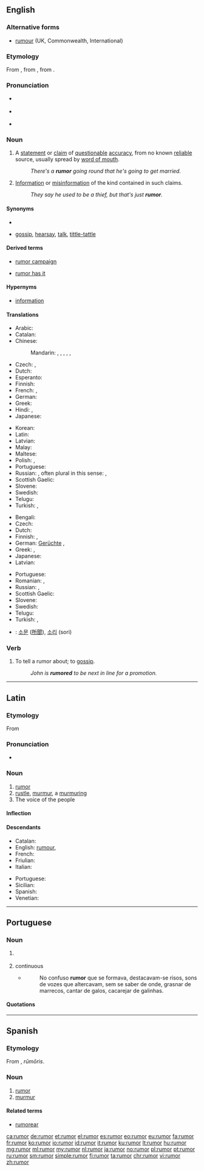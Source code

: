 ==English==

===Alternative forms===
* [[rumour]] (UK, Commonwealth, International)

===Etymology===
From {{etyl|enm|en}} {{term|rumour|lang=enm}}, from {{etyl|fro|en}} {{term|rumeur|lang=fro}}, from {{etyl|la|en}} {{m|la|rūmor||common talk}}.

===Pronunciation===
* {{a|UK}} {{IPA|/ˈɹuːmə(ɹ)/|lang=en}}
* {{a|US}} {{IPA|/ˈɹumɚ/|lang=en}}
* {{rhymes|uːmə(r)|lang=en}}

===Noun===
{{en-noun|~|rumors}}

# {{context|US|countable|lang=en}} A [[statement]] or [[claim]] of [[questionable]] [[accuracy]], from no known [[reliable]] source, usually spread by [[word of mouth]].
#: ''There's a '''rumor''' going round that he's going to get married.''
# {{context|US|uncountable|lang=en}} [[information|Information]] or [[misinformation]] of the kind contained in such claims.
#: ''They say he used to be a thief, but that's just '''rumor'''.''

====Synonyms====
* {{sense|piece of information}}
* {{sense|information}} [[gossip]], [[hearsay]], [[talk]], [[tittle-tattle]]

====Derived terms====
{{rel-top|Terms derived from ''rumor'' (noun)}}
* [[rumor campaign]]
{{rel-mid}}
* [[rumor has it]]
{{rel-bottom}}

====Hypernyms====
* [[information]]

====Translations====
{{trans-top|statement or claim from no known reliable source}}
* Arabic: {{t|ar|إِشَاعَة}}
* Catalan: {{t+|ca|rumor|m}}
* Chinese:
*: Mandarin: {{t|cmn|謠言|sc=Hani}}, {{t+|cmn|谣言|tr=yáoyán|sc=Hani}}, {{t|cmn|傳聞|sc=Hani}}, {{t+|cmn|传闻|tr=chuánwén|sc=Hani}}, {{t+|cmn|傳言|sc=Hani}}, {{t|cmn|传言|tr=chuányán|sc=Hani}}
* Czech: {{t|cs|zvěst|f}}, {{t|cs|drby}}
* Dutch: {{t+|nl|gerucht|n}}
* Esperanto: {{t|eo|onidiro}}
* Finnish: {{t+|fi|huhu}}
* French: {{t+|fr|rumeur|f}}, {{t+|fr|bruit|m}}
* German: {{t+|de|Gerücht|n}}
* Greek: {{t+|el|φήμη|f}}
* Hindi: {{t|hi|अफवाह|tr=aphavāh|sc=Deva}}, {{t|hi|गप्प|tr=gapp|sc=Deva}}
* Japanese: {{t+|ja|噂|tr=[[うわさ]], uwasa}}
{{trans-mid}}
* Korean: {{t+|ko|소문|sc=Kore}}
* Latin: {{t+|la|auditus}}
* Latvian: {{t|lv|bauma|f}}
* Malay: {{t|ms|khabar angin}}
* Maltese: {{t|mt|xniegħa|f}}
* Polish: {{t+|pl|pogłoska|f}}, {{t+|pl|plotka|f}}
* Portuguese: {{t+|pt|rumor|m}}
* Russian: {{t+|ru|слух|m}}, often plural in this sense: {{t+|ru|слух|alt=слу́хи|m-p}}, {{t+|ru|молва́|f}}
* Scottish Gaelic: {{t|gd|fathann|m}}
* Slovene: {{t|sl|govorica|f}}
* Swedish: {{t+|sv|rykte|n}}
* Telugu: {{t+|te|పుకారు|tr=pukaaru}}
* Turkish: {{t+|tr|söylenti}}, {{t+|tr|rivayet}}
{{trans-bottom}}

{{trans-top|uncountable: information}}
* Bengali: {{t|bn|গুজব}}
* Czech: {{t|cs|drby}}
* Dutch: {{t+|nl|geruchten|p}}
* Finnish: {{t+|fi|huhu}}, {{t+|fi|kuulopuhe}}
* German: [[Gerücht]]e {{g|n-p}}, {{t+|de|Gerede|n}}
* Greek: {{t|el|φήμες|f|p}}, {{t+|el|διαδόσεις|f|p}}
* Japanese: {{t+|ja|噂|tr=[[うわさ]], uwasa}}
* Latvian: {{t|lv|baumas|f-p}}
{{trans-mid}}
* Portuguese: {{t+|pt|rumor|m}}
* Romanian: {{t+|ro|zvon|n}}, {{t|ro|zvonuri|n-p}}
* Russian: {{t|ru|слу́хи|m-p}}, {{t+|ru|молва́|f}}
* Scottish Gaelic: {{t|gd|fathann|m}}
* Slovene: {{t|sl|govorica|f}}
* Swedish: {{t+|sv|rykte|n}}
* Telugu: {{t+|te|పుకారు|tr=pukaaru}}
* Turkish: {{t+|tr|söylenti}}, {{t+|tr|rivayet}}
{{trans-bottom}}
{{checktrans-top}}
* {{ttbc|ko}}: [[소문]] ([[所聞]]), [[소리]] (sori)
{{trans-bottom}}

===Verb===
{{en-verb}}

# {{context|transitive|usually|used in the [[passive voice]]|lang=en}} To tell a rumor about; to [[gossip]].
#: ''John is '''rumored''' to be next in line for a promotion.''

----

==Latin==

===Etymology===
From {{etyl|ine-pro|la}} {{m|ine-pro|*rAwə-||to shout, to roar}}

===Pronunciation===
* {{la-pronunc|rūmor}}

===Noun===
{{la-noun|rūmor||rūmōris|m|third}}

# [[#English|rumor]]
# [[rustle]], [[murmur]], a [[murmuring]]
# The voice of the people

====Inflection====
{{la-decl-3rd|rūmor|rūmōr}}

====Descendants====
{{top2}}
* Catalan: {{l|ca|rumor}}
* English: [[rumour]], {{l|en|rumor}}
* French: {{l|fr|rumeur}}
* Friulian: {{l|fur|romôr}}
* Italian: {{l|it|rumore}}
{{mid2}}
* Portuguese: {{l|pt|rumor}}
* Sicilian: {{l|scn|rumuri}}
* Spanish: {{l|es|rumor}}
* Venetian: {{l|vec|rumor}}
{{bottom}}

----

==Portuguese==

===Noun===
{{pt-noun|m}}

# {{l|en|rumour}} {{gloss|statement or claim from no known reliable source}}
# continuous {{l|en|noise}}
#* {{RQ:O Cortiço}}
#*: No confuso '''rumor''' que se formava, destacavam-se risos, sons de vozes que altercavam, sem se saber de onde, grasnar de marrecos, cantar de galos, cacarejar de galinhas.

====Quotations====
{{seeCites}}

----

==Spanish==

===Etymology===
From {{etyl|la|es}} {{m|la|rūmor}}, ''rūmōris''.

===Noun===
{{es-noun|m|es}}

# [[#English|rumor]]
# [[murmur]]

====Related terms====
* [[rumorear]]

[[ca:rumor]]
[[de:rumor]]
[[et:rumor]]
[[el:rumor]]
[[es:rumor]]
[[eo:rumor]]
[[eu:rumor]]
[[fa:rumor]]
[[fr:rumor]]
[[ko:rumor]]
[[io:rumor]]
[[id:rumor]]
[[it:rumor]]
[[ku:rumor]]
[[lt:rumor]]
[[hu:rumor]]
[[mg:rumor]]
[[ml:rumor]]
[[my:rumor]]
[[nl:rumor]]
[[ja:rumor]]
[[no:rumor]]
[[pl:rumor]]
[[pt:rumor]]
[[ru:rumor]]
[[sm:rumor]]
[[simple:rumor]]
[[fi:rumor]]
[[ta:rumor]]
[[chr:rumor]]
[[vi:rumor]]
[[zh:rumor]]